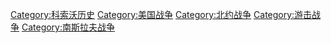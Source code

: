 {{catmore}}
{{Commonscat|Kosovo War}}

[[Category:科索沃历史|Category:科索沃历史]]
[[Category:美国战争|Category:美国战争]]
[[Category:北约战争|Category:北约战争]]
[[Category:游击战争|Category:游击战争]]
[[Category:南斯拉夫战争|Category:南斯拉夫战争]]
